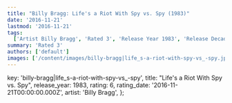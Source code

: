 ```yaml
---
title: "Billy Bragg: Life's a Riot With Spy vs. Spy (1983)"
date: '2016-11-21'
lastmod: '2016-11-21'
tags:
  ['Artist Billy Bragg', 'Rated 3', 'Release Year 1983', 'Release Decade 1980']
summary: 'Rated 3'
authors: ['default']
images: ['/content/images/billy-bragg|life_s-a-riot-with-spy-vs_-spy.jpg']
---
```


  key: 'billy-bragg|life_s-a-riot-with-spy-vs_-spy',
  title: "Life's a Riot With Spy vs. Spy",
  release_year: 1983,
  rating: 6,
  rating_date: '2016-11-21T00:00:00.000Z',
  artist: 'Billy Bragg',
};

<MusicRating data={data} />
